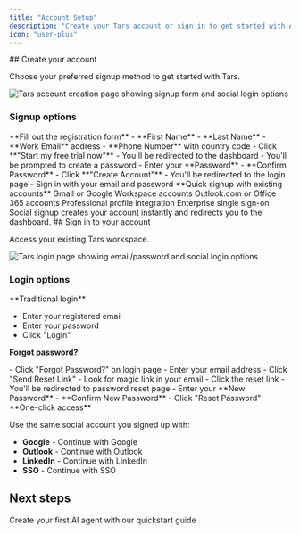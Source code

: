 ```yaml
---
title: "Account Setup"
description: "Create your Tars account or sign in to get started with AI agents"
icon: "user-plus"
---
```


<Tabs>
<Tab title="New user" icon="user-plus">
## Create your account

Choose your preferred signup method to get started with Tars.

<Frame>
<img src="/images/signup.png" alt="Tars account creation page showing signup form and social login options" />
</Frame>

### Signup options

<Tabs>
<Tab title="Manual signup">
**Fill out the registration form**

<Steps>
<Step title="Enter personal details">
- **First Name**
- **Last Name**
</Step>

<Step title="Add contact information">
- **Work Email** address
- **Phone Number** with country code
</Step>

<Step title="Create your account">
- Click **"Start my free trial now"**
- You'll be redirected to the dashboard
</Step>

<Step title="Set up your password">
- You'll be prompted to create a password
- Enter your **Password**
- **Confirm Password**
- Click **"Create Account"**
</Step>

<Step title="Sign in">
- You'll be redirected to the login page
- Sign in with your email and password
</Step>
</Steps>
</Tab>

<Tab title="Social signup">
**Quick signup with existing accounts**

<CardGroup cols={2}>
<Card title="Google" icon="chrome" >
Gmail or Google Workspace accounts
</Card>

<Card title="Outlook" icon="envelope" >
Outlook.com or Office 365 accounts
</Card>

<Card title="LinkedIn" icon="linkedin" >
Professional profile integration
</Card>

<Card title="SSO" icon="shield-check" >
Enterprise single sign-on
</Card>
</CardGroup>

<Note>
Social signup creates your account instantly and redirects you to the dashboard.
</Note>
</Tab>
</Tabs>
</Tab>

<Tab title="Existing user" icon="key">
## Sign in to your account

Access your existing Tars workspace.

<Frame>
<img src="/images/login.png" alt="Tars login page showing email/password and social login options" />
</Frame>

### Login options

<Tabs>
<Tab title="Email & password">
**Traditional login**

- Enter your registered email
- Enter your password
- Click "Login"

**Forgot password?**

<Steps>
<Step title="Request password reset">
- Click "Forgot Password?" on login page
- Enter your email address
- Click "Send Reset Link"
</Step>

<Step title="Check your email">
- Look for magic link in your email
- Click the reset link
</Step>

<Step title="Create new password">
- You'll be redirected to password reset page
- Enter your **New Password**
- **Confirm New Password**
- Click "Reset Password"
</Step>
</Steps>
</Tab>

<Tab title="Social login">
**One-click access**

Use the same social account you signed up with:
- **Google** - Continue with Google
- **Outlook** - Continue with Outlook  
- **LinkedIn** - Continue with LinkedIn
- **SSO** - Continue with SSO
</Tab>
</Tabs>
</Tab>
</Tabs>

## Next steps

<Card title="Start building" icon="rocket" href="/quickstart">
Create your first AI agent with our quickstart guide
</Card>
